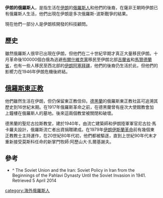 '''伊朗的俄羅斯人'''，是指生活在[[伊朗|伊朗]]的[[俄羅斯人|俄羅斯人]]和他們的後裔，在薩非王朝時伊朗已有俄羅斯人生活，他們出現在伊朗是多次俄羅斯-波斯戰爭的結果。

現在他們一部分人是伊朗核開發的科技顧問。

==歷史==
雖然俄羅斯人很早已出現在伊朗，但他們在二十世紀早期才真正大量移民伊朗。十月革命後100000個白俄為逃避[[布爾什維克黨|布爾什維克黨]]移民至伊朗北部[[吉蘭省|吉蘭省]]和[[馬贊德蘭省|馬贊德蘭省]]，也有一些人移民至西北部的[[伊朗阿塞拜疆|伊朗阿塞拜疆]]，他們的後裔仍生活於此，但他們的影嚮力在1946年伊朗危機後終結。

==[[俄羅斯東正教|俄羅斯東正教]]==
他們雖然生活在伊朗，但仍保留東正教信仰。[[德黑蘭|德黑蘭]]的俄羅斯東正教社區可追溯其歷史到16世紀末期。在1917年俄羅斯革命之前，在德黑蘭曾有座次大使館教會加上鐘樓在俄羅斯人的墓地。後來這兩個教堂被關閉和破壞。

德黑蘭的聖尼古拉斯教堂，建於1940年，由流亡建築師和伊朗陸軍軍官尼古拉·馬卡羅夫設計，俄羅斯流亡者出資捐贈建成。在1979年[[伊朗伊斯蘭革命|伊朗伊斯蘭革命]]前有幾個東正教教士主持運作，在20世紀80年代初，他們都被驅逐，直到上世紀90年代末才重新接受莫斯科任命的新掌門牧師:阿歷山大·扎爾基謝夫。

{{俄僑}}

==參考==
*^ The Soviet Union and the Iran: Soviet Policy in Iran from the Beginnings of the Pahlavi Dynasty Until the Soviet Invasion in 1941. Retrieved 5 April 2014

[[category:海外俄羅斯人|category:海外俄羅斯人]]